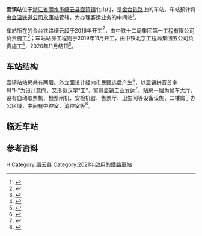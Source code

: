 {{Infobox China railway station
|name = 壶镇站
|eng_name = Huzhen Railway Station
|symbol_right = {{rint|cn|rail}}
|image = 
|caption = 
|other_name= 
|code = 19044
|commercial_code = HUU
|pinyin_code = HZH
|type= 中间站
|业务性质 = 
|技术性质= 
|address = [[浙江省|浙江省]][[丽水市|丽水市]][[缙云县|缙云县]][[壶镇镇|壶镇镇]]北山村
|coordinates = {{coord|28.836803|N|120.230846|E|format=dms|display=inline,title|type:railwaystation_region:CN}}
|built= 
|opened=
|owned = [[金温铁道公司|金温铁道公司]]
|operator= 
|line = [[金台铁路|金台铁路]]
|distance = K24+479
|classification =
|platform = 2
|tracks = 4
|website = 
}}
'''壶镇站'''位于[[浙江省|浙江省]][[丽水市|丽水市]][[缙云县|缙云县]][[壶镇镇|壶镇镇]]北山村，是[[金台铁路|金台铁路]]上的车站。车站预计将由[[金温铁道公司|金温铁道公司]][[永康站_(浙江省)|永康站]]管辖，为办理客运业务的中间站<ref>{{cite news|title=看巾帼客运班组长二十年如一日的坚守与职责|url=https://mp.weixin.qq.com/s/otCpfiPEGS8sDk-VOp1DyQ|work=金温铁道公司|publisher=微信公众号|date=2021-03-09}}</ref>。

车站所在的金台铁路缙云段于2016年开工<ref>{{cite news|title=金台铁路缙云段昨日开工|url=http://cs.zjol.com.cn/system/2016/07/01/021210614.shtml|work=丽水网|publisher=浙江新闻|date=2016-07-01}}</ref>，由中铁十二局集团第一工程有限公司负责施工<ref>{{cite news|title=金台铁路2标项目部举行揭牌仪式|url=http://www.cr121.com/art/2016/7/14/art_20098_2262550.html|publisher=中铁十二局集团第一工程有限公司|date=2016-07-14}}</ref>；车站站房工程则于2019年11月开工，由中铁北京工程局集团五公司负责施工<ref>{{cite news|title=五公司金台铁路项目临海南站开工建设|url=http://www.caccc.com.cn/detail.php?ID=5781|publisher=中铁北京工程局集团|date=2019-11-15}}</ref>，2020年11月结顶<ref name="s1">{{cite news|title=金台铁路有新消息！缙云壶镇站站房结顶，年底有望通车……|url=http://news.lsnews.com.cn/kx/202011/t20201105_867982.shtml|publisher=丽水网|date=2020-11-05}}</ref>。

==车站结构==
壶镇站站房共有两层。外立面设计经向市民甄选后产生<ref>{{cite news|title=金台铁路缙云段正式开工 两个站台设计你喜欢那个？ |url=https://zj.zjol.com.cn/news/381977.html|publisher=浙江新闻|date=2016-07-01}}</ref>，以壶镇拼音首字母“H”为设计意向，又形似汉字“工”，寓意壶镇工业发达<ref>{{cite news|title=这条铁路新建客站效果图来了！转发！收藏！|url=https://www.thepaper.cn/newsDetail_forward_12823893|work=长三角铁路|publisher=澎湃新闻|date=2021-05-24|accessdate=2021-05-24|archive-date=2021-05-24|archive-url=https://web.archive.org/web/20210524171835/https://www.thepaper.cn/newsDetail_forward_12823893|dead-url=no}}</ref>。站房一层为候车大厅，设有自动取票机、检票闸机、安检机器、售票厅、卫生间等设备设施，二楼属于办公区域，中间有中控室、消控室等<ref>{{cite news|title=金台铁路缙云段壶镇站将迎验收 春节前有望通车|url=http://tsxw66.zjol.com.cn/gxxw/system/2020/12/30/032860265.shtml|publisher=浙江新闻|work=缙云新闻网|date=2020-12-30}}</ref>。

== 临近车站 ==
{{start rail box|[[中国铁路|中国铁路]]}}
{{s-inop|[[申亭站|申亭站]]|[[永康南站|永康南站]]方向}}
{{s-line|[[金台铁路|金台铁路]]<br />← 7km 壶镇站 14km →}}
{{s-inop|[[磐安南站|磐安南站]]|[[台州站|台州站]]方向}}
{{end box}}

== 参考资料 ==
{{Reflist}}

{{金台铁路}}
[[Category:丽水市铁路车站|H]]
[[Category:缙云县|Category:缙云县]]
[[Category:2021年啟用的鐵路車站|Category:2021年啟用的鐵路車站]]